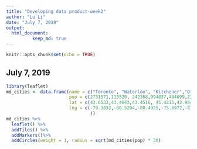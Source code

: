 ---
title: "Developing data product-week2"
author: "Lu Li"
date: "July 7, 2019"
output: 
  html_document:
          keep_md: true
---

```{r setup, include=FALSE}
knitr::opts_chunk$set(echo = TRUE)
```

## July  7, 2019

```{r,echo=FALSE,message=FALSE,warning=FALSE}
library(leaflet)
md_cities <- data.frame(name = c("Toronto", "Waterloo", "Kitchener","Ottawa",                                  "London", "Winsor", "Kingston","Guelph"),
                        pop = c(2731571,113520, 242368,994837,404699,233763,136685,135474 ),
                        lat = c(43.6532,43.4643,43.4516, 45.4215,42.9849,42.3149,44.2312,43.5448),
                        lng = c(-79.3832,-80.5204,-80.4925,-75.6972,-81.2453,-83.0364,-76.4860,-80.2482
                                ))
md_cities %>%
  leaflet() %>%
  addTiles() %>%
  addMarkers()%>%
  addCircles(weight = 1, radius = sqrt(md_cities$pop) * 30)
```


